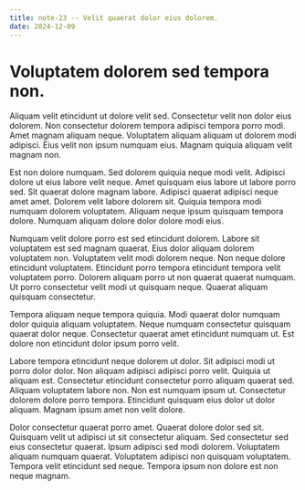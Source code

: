 ```yaml
---
title: note-23 -- Velit quaerat dolor eius dolorem.
date: 2024-12-09
---
```


# Voluptatem dolorem sed tempora non.

Aliquam velit etincidunt ut dolore velit sed. Consectetur velit non dolor eius dolorem. Non consectetur dolorem tempora adipisci tempora porro modi. Amet magnam aliquam neque. Voluptatem aliquam aliquam ut dolorem modi adipisci. Eius velit non ipsum numquam eius. Magnam quiquia aliquam velit magnam non.

Est non dolore numquam. Sed dolorem quiquia neque modi velit. Adipisci dolore ut eius labore velit neque. Amet quisquam eius labore ut labore porro sed. Sit quaerat dolore magnam labore. Adipisci quaerat adipisci neque amet amet. Dolorem velit labore dolorem sit. Quiquia tempora modi numquam dolorem voluptatem. Aliquam neque ipsum quisquam tempora dolore. Numquam aliquam dolore dolor dolore modi eius.

Numquam velit dolore porro est sed etincidunt dolorem. Labore sit voluptatem est sed magnam quaerat. Eius dolor aliquam dolorem voluptatem non. Voluptatem velit modi dolorem neque. Non neque dolore etincidunt voluptatem. Etincidunt porro tempora etincidunt tempora velit voluptatem porro. Dolorem aliquam porro ut non quaerat quaerat numquam. Ut porro consectetur velit modi ut quisquam neque. Quaerat aliquam quisquam consectetur.

Tempora aliquam neque tempora quiquia. Modi quaerat dolor numquam dolor quiquia aliquam voluptatem. Neque numquam consectetur quisquam quaerat dolor neque. Consectetur quaerat amet etincidunt numquam ut. Est dolore non etincidunt dolor ipsum porro velit.

Labore tempora etincidunt neque dolorem ut dolor. Sit adipisci modi ut porro dolor dolor. Non aliquam adipisci adipisci porro velit. Quiquia ut aliquam est. Consectetur etincidunt consectetur porro aliquam quaerat sed. Aliquam voluptatem labore non. Non est numquam ipsum ut. Consectetur dolorem dolore porro tempora. Etincidunt quisquam eius dolor ut dolor aliquam. Magnam ipsum amet non velit dolore.

Dolor consectetur quaerat porro amet. Quaerat dolore dolor sed sit. Quisquam velit ut adipisci ut sit consectetur aliquam. Sed consectetur sed eius consectetur quaerat. Ipsum adipisci sed modi dolorem. Voluptatem aliquam numquam quaerat. Voluptatem adipisci non quisquam voluptatem. Tempora velit etincidunt sed neque. Tempora ipsum non dolore est non neque magnam.

